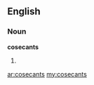 ==English==

===Noun===
'''cosecants'''

# {{plural of|[[cosecant]]}}

[[ar:cosecants]]
[[my:cosecants]]